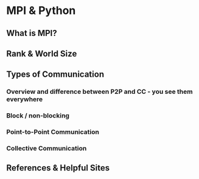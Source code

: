 # MPI & Python

## What is MPI?
## Rank & World Size
## Types of Communication

### Overview and difference between P2P and CC - you see them everywhere
### Block / non-blocking
### Point-to-Point Communication
### Collective Communication


## References & Helpful Sites
